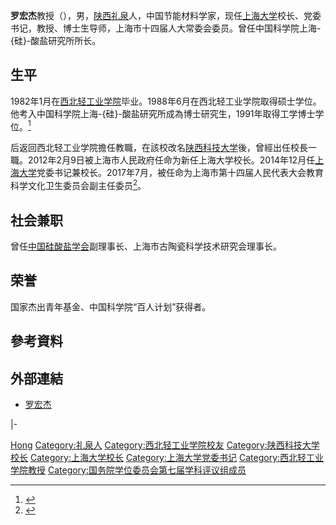 '''罗宏杰'''教授（{{bd|1956年|11月|||}}），男，[[陕西|陕西]][[礼泉县|礼泉]]人，中国节能材料学家，现任[[上海大学|上海大学]]校长、党委书记，教授、博士生导师，上海市十四届人大常委会委员。曾任中国科学院上海-{硅}-酸盐研究所所长。

== 生平 ==
1982年1月在[[西北轻工业学院|西北轻工业学院]]毕业。1988年6月在西北轻工业学院取得硕士学位。他考入中国科学院上海-{硅}-酸盐研究所成為博士研究生，1991年取得工学博士学位。<ref>{{Cite web|url=http://www.shu.edu.cn/Default.aspx?tabid=10468 |title=罗宏杰 |publisher=上海大学}}</ref>

后返回西北轻工业学院擔任教職，在該校改名[[陕西科技大学|陕西科技大学]]後，曾經出任校長一職。2012年2月9日被上海市人民政府任命为新任上海大学校长。2014年12月任[[上海大学|上海大学]]党委书记兼校长。2017年7月，被任命为上海市第十四届人民代表大会教育科学文化卫生委员会副主任委员<ref>{{Cite web|url=http://shanghai.xinmin.cn/xmsz/2017/07/28/31187332.html|title=彭沉雷、陈群任上海市人民政府副市长|accessdate=2017-07-28|work=新民网|archive-date=2020-11-27|archive-url=https://web.archive.org/web/20201127141417/http://shanghai.xinmin.cn/xmsz/2017/07/28/31187332.html|dead-url=no}}</ref>。

== 社会兼职 ==
曾任[[中国硅酸盐学会|中国硅酸盐学会]]副理事长、上海市古陶瓷科学技术研究会理事长。

== 荣誉 ==
国家杰出青年基金、中国科学院“百人计划”获得者。

== 參考資料 ==
{{Reflist}}

== 外部連結 ==
* [http://www.shu.edu.cn/Default.aspx?tabid=10468 罗宏杰]

{{start box|width=auto}}
{{S-aca}}
|-
{{s-none|首任}}
{{s-title|[[陕西科技大学|陕西科技大学]]校长|2002年－2004年}} 
{{s-after|[[沈一丁|沈一丁]]}}
{{s-before|[[施剑林|施剑林]]}}
{{s-title|[[中国科学院上海硅酸盐研究所|中国科学院上海硅酸盐研究所]]所長|2004年－2012年}} 
{{s-after|[[王龙根|王龙根]]}}
{{s-before|[[周哲玮|周哲玮]]（常務副校长）}}
{{s-title|[[上海大學|上海大學]]校长|2012年－2015年}} 
{{s-after|[[金东寒|金东寒]]}}
{{end box}}

{{start box|width=auto}}
{{s-ppo}}
{{s-bef|before=[[于信汇|于信汇]]}}
{{s-ttl|title=[[中国共产党上海大学委员会|中国共产党上海大学委员会]]书记|years=2014年－2017年}}
{{s-after|[[金东寒|金东寒]]}}
{{end}}

{{上海大学}}
{{国务院学位委员会第七届学科评议组/材料科学与工程}}

{{Authority control}}
{{DEFAULTSORT:Luo罗}}
[[Category:罗姓|Hong]]
[[Category:礼泉人|Category:礼泉人]]
[[Category:西北轻工业学院校友|Category:西北轻工业学院校友]]
[[Category:陕西科技大学校长|Category:陕西科技大学校长]]
[[Category:上海大学校长|Category:上海大学校长]]
[[Category:上海大学党委书记|Category:上海大学党委书记]]
[[Category:西北轻工业学院教授|Category:西北轻工业学院教授]]
[[Category:国务院学位委员会第七届学科评议组成员|Category:国务院学位委员会第七届学科评议组成员]]